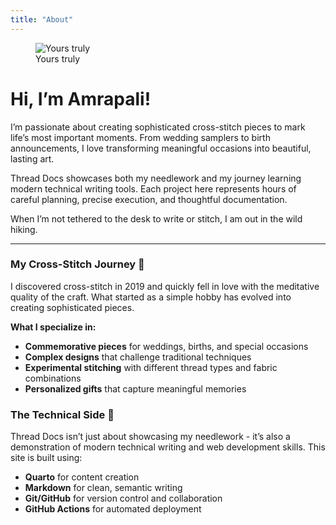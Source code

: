 ```yaml
---
title: "About"
---
```


![Yours truly](images/profile-photo.jpg){.profile-image}

# Hi, I'm Amrapali!

I'm passionate about creating sophisticated cross-stitch pieces to mark life's most important moments. From wedding samplers to birth announcements, I love transforming meaningful occasions into beautiful, lasting art.

Thread Docs showcases both my needlework and my journey learning modern technical writing tools. Each project here represents hours of careful planning, precise execution, and thoughtful documentation.

When I'm not tethered to the desk to write or stitch, I am out in the wild hiking.

---

### My Cross-Stitch Journey 🧵

I discovered cross-stitch in 2019 and quickly fell in love with the meditative quality of the craft. What started as a simple hobby has evolved into creating sophisticated pieces.

**What I specialize in:**

- **Commemorative pieces** for weddings, births, and special occasions  
- **Complex designs** that challenge traditional techniques  
- **Experimental stitching** with different thread types and fabric combinations  
- **Personalized gifts** that capture meaningful memories  

### The Technical Side 📝

Thread Docs isn't just about showcasing my needlework - it's also a demonstration of modern technical writing and web development skills. This site is built using:

- **Quarto** for content creation  
- **Markdown** for clean, semantic writing  
- **Git/GitHub** for version control and collaboration  
- **GitHub Actions** for automated deployment  